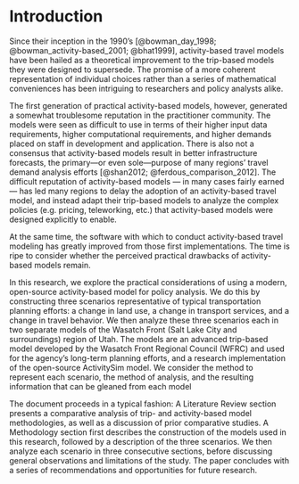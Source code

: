 # Introduction {#sec-introduction}

Since their inception in the 1990's [@bowman_day_1998; @bowman_activity-based_2001; @bhat1999], activity-based travel models have been hailed as a theoretical improvement to the trip-based models they were designed to supersede.
The promise of a more coherent representation of individual choices rather than a series of mathematical conveniences has been intriguing to researchers and policy analysts alike.

The first generation of practical activity-based models, however, generated a somewhat troublesome reputation in the practitioner community.
The models were seen as difficult to use in terms of their higher input data requirements, higher computational requirements, and higher demands placed on staff in development and application.
There is also not a consensus that activity-based models result in better infrastructure forecasts, the primary---or even sole---purpose of many regions' travel demand analysis efforts [@shan2012; @ferdous_comparison_2012].
The difficult reputation of activity-based models --- in many cases fairly earned --- has led many regions to delay the adoption of an activity-based travel model, and instead adapt their trip-based models to analyze the complex policies (e.g. pricing, teleworking, etc.) that activity-based models were designed explicitly to enable.

At the same time, the software with which to conduct activity-based travel modeling has greatly improved from those first implementations.
The time is ripe to consider whether the perceived practical drawbacks of activity-based models remain.

In this research, we explore the practical considerations of using a modern, open-source activity-based model for policy analysis.
We do this by constructing three scenarios representative of typical transportation planning efforts: a change in land use, a change in transport services, and a change in travel behavior.
We then analyze these three scenarios each in two separate models of the Wasatch Front (Salt Lake City and surroundings) region of Utah.
The models are an advanced trip-based model developed by the Wasatch Front Regional Council (WFRC) and used for the agency's long-term planning efforts, and a research implementation of the open-source ActivitySim model.
We consider the method to represent each scenario, the method of analysis, and the resulting information that can be gleaned from each model

The document proceeds in a typical fashion: A Literature Review section presents a comparative analysis of trip- and activity-based model methodologies, as well as a discussion of prior comparative studies.
A Methodology section first describes the construction of the models used in this research, followed by a description of the three scenarios.
We then analyze each scenario in three consecutive sections, before discussing general observations and limitations of the study.
The paper concludes with a series of recommendations and opportunities for future research.
